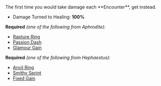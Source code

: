 
<Box>
The first time you would take damage each **Encounter**, get <IconHealing /> instead.

- Damage Turned to Healing: **100%**

</Box>

**Required** _(one of the following from Aphrodite):_

- [Rapture Ring](/boons/aphrodite#rapture-ring)
- [Passion Dash](/boons/aphrodite#passion-dash)
- [Glamour Gain](/boons/aphrodite#glamour-gain)

**Required** _(one of the following from Hephaestus):_

- [Anvil Ring](/boons/hephaestus#anvil-ring)
- [Smithy Sprint](/boons/hephaestus#smithy-sprint)
- [Fixed Gain](/boons/hephaestus#fixed-gain)
